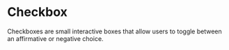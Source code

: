 

# Checkbox

<div className="d-flex gap-2 align-items-center">
  <Tags />
  <DeprecatedTags
    url="/docs/legacy/checkbox"
    hasDeprecatedAncestor={true}
  ></DeprecatedTags>
</div>

<!-- introduction start -->
Checkboxes are small interactive boxes that allow users to toggle between an affirmative or negative choice.
<!-- introduction end -->

<LinkableDocsTabs>
  <DocsUx />
  <DocsCode />
</LinkableDocsTabs>
